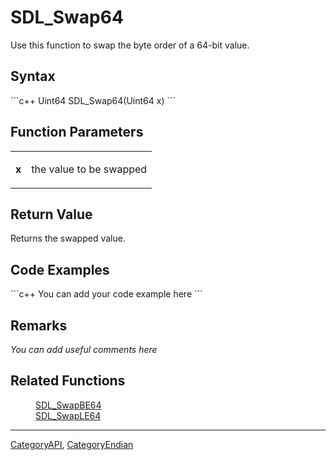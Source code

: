 
= SDL_Swap64 =
Use this function to swap the byte order of a 64-bit value.


== Syntax ==
```c++
Uint64 SDL_Swap64(Uint64 x)
```

== Function Parameters ==
{|
|'''x'''
|the value to be swapped
|}

== Return Value ==
Returns the swapped value.

== Code Examples ==
```c++
You can add your code example here
```

== Remarks ==
''You can add useful comments here''

== Related Functions ==
:[[SDL_SwapBE64]]
:[[SDL_SwapLE64]]

----
[[CategoryAPI]], [[CategoryEndian]]
